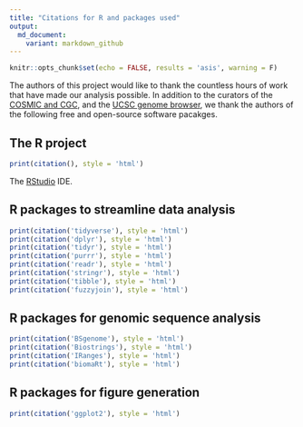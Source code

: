 ```yaml
---
title: "Citations for R and packages used"
output: 
  md_document:
    variant: markdown_github
---
```


```r
knitr::opts_chunk$set(echo = FALSE, results = 'asis', warning = F)
```

The authors of this project would like to thank the countless hours of work that have made our analysis possible. In addition to the curators of the [COSMIC and CGC](https://doi.org/10.1093/nar/gkw1121), and the [UCSC genome browser](https://genome.ucsc.edu), we thank the authors of the following free and open-source software pacakges.


## The R project

```r
print(citation(), style = 'html')
```

The [RStudio](https://www.rstudio.com) IDE.  


## R packages to streamline data analysis

```r
print(citation('tidyverse'), style = 'html')
print(citation('dplyr'), style = 'html')
print(citation('tidyr'), style = 'html')
print(citation('purrr'), style = 'html')
print(citation('readr'), style = 'html')
print(citation('stringr'), style = 'html')
print(citation('tibble'), style = 'html')
print(citation('fuzzyjoin'), style = 'html')
```


## R packages for genomic sequence analysis

```r
print(citation('BSgenome'), style = 'html')
print(citation('Biostrings'), style = 'html')
print(citation('IRanges'), style = 'html')
print(citation('biomaRt'), style = 'html')
```


## R packages for figure generation

```r
print(citation('ggplot2'), style = 'html')
```
